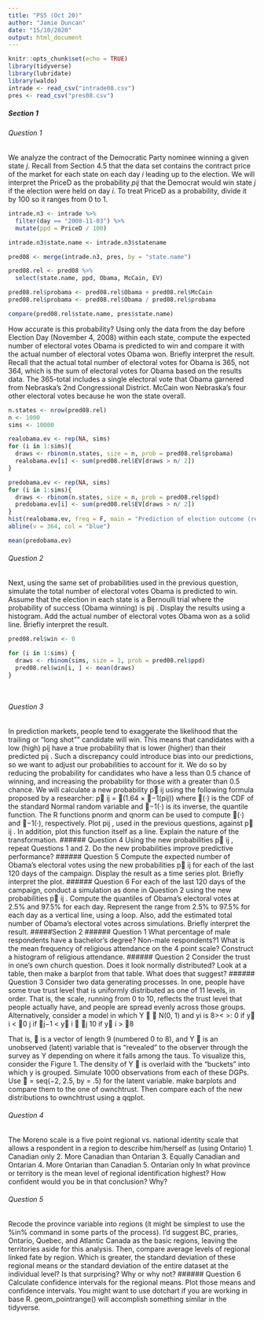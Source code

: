 ```yaml
---
title: "PS5 (Oct 20)"
author: "Jamie Duncan"
date: "15/10/2020"
output: html_document
---
```


```r
knitr::opts_chunk$set(echo = TRUE)
library(tidyverse)
library(lubridate)
library(waldo)
intrade <- read_csv("intrade08.csv")
pres <- read_csv("pres08.csv")

```
##### Section 1
###### Question 1
We analyze the contract of the Democratic Party nominee winning a given state *j*. Recall from Section 4.5 that the data set contains the contract price of the market for each state on each day *i* leading up to the election. We will interpret the PriceD as the probability *pij* that the Democrat would win state *j* if the election were held on day *i*. To treat PriceD as a probability, divide it by 100 so it ranges from 0 to 1.

```r
intrade.n3 <- intrade %>%
  filter(day == "2008-11-03") %>%
  mutate(ppd = PriceD / 100)

intrade.n3$state.name <- intrade.n3$statename

pred08 <- merge(intrade.n3, pres, by = "state.name")

pred08.rel <- pred08 %>% 
  select(state.name, ppd, Obama, McCain, EV)

pred08.rel$probama <- pred08.rel$Obama + pred08.rel$McCain
pred08.rel$probama <- pred08.rel$Obama / pred08.rel$probama

compare(pred08.rel$state.name, pres$state.name)

```

How accurate is this probability? Using only the data from the day before Election Day (November 4, 2008) within each state, compute the expected number of electoral votes Obama is predicted to win and compare it with the actual number of electoral votes Obama won. Briefly interpret the result. Recall that the actual total number of electoral votes for Obama is 365, not 364, which is the sum of electoral votes for Obama based on the results data. The 365-total includes a single electoral vote that Obama garnered from Nebraska’s 2nd Congressional District. McCain won Nebraska’s four other electoral votes because he won the state overall.

```r
n.states <- nrow(pred08.rel)
n <- 1000
sims <- 10000

realobama.ev <- rep(NA, sims)
for (i in 1:sims){
  draws <- rbinom(n.states, size = n, prob = pred08.rel$probama)
  realobama.ev[i] <- sum(pred08.rel$EV[draws > n/ 2])
}

predobama.ev <- rep(NA, sims)
for (i in 1:sims){
  draws <- rbinom(n.states, size = n, prob = pred08.rel$ppd)
  predobama.ev[i] <- sum(pred08.rel$EV[draws > n/ 2])
}
hist(realobama.ev, freq = F, main = "Prediction of election outcome (real)", xlab = "Obama's Electoral College votes")
abline(v = 364, col = "blue")

mean(predobama.ev) 

```

###### Question 2
Next, using the same set of probabilities used in the previous question, simulate the total number of electoral votes Obama is predicted to win. Assume that the election in each state is a Bernoulli trial where the probability of success (Obama winning) is pij . Display the results using a histogram. Add the actual number of electoral votes Obama won as a solid line. Briefly interpret the result.

```r
pred08.rel$win <- 0

for (i in 1:sims) {
  draws <- rbinom(sims, size = 1, prob = pred08.rel$ppd)
  pred08.rel$win[i, ] <- mean(draws)
}




```


###### Question 3
In prediction markets, people tend to exaggerate the likelihood that the trailing or “long shot”" candidate will win. This means that candidates with a low (high) pij have a true probability that is lower (higher) than their predicted pij . Such a discrepancy could introduce bias into our predictions, so we want to adjust our probabilities to account for it. We do so by reducing the probability for candidates who have a less than 0.5 chance of winning, and increasing the probability for those with a greater than 0.5 chance. We will calculate a new probability p ij using the following formula proposed by a researcher: p ij = (1.64 × −1(pij)) where (·) is the CDF of the standard Normal random variable and −1(·) is its inverse, the quantile function. The R functions pnorm and qnorm can be used to compute (·) and −1(·), respectively. Plot pij , used in the previous questions, against p ij . In addition, plot this function itself as a line. Explain the nature of the transformation.
###### Question 4
Using the new probabilities p ij , repeat Questions 1 and 2. Do the new probabilities improve predictive performance?
###### Question 5
Compute the expected number of Obama’s electoral votes using the new probabilities p ij for each of the last 120 days of the campaign. Display the result as a time series plot. Briefly interpret the plot.
###### Question 6
For each of the last 120 days of the campaign, conduct a simulation as done in Question 2 using the new probabilities p ij . Compute the quantiles of Obama’s electoral votes at 2.5% and 97.5% for each day. Represent the range from 2.5% to 97.5% for each day as a vertical line, using a loop. Also, add the estimated total number of Obama’s electoral votes across simulations. Briefly interpret the result.
#####Section 2
###### Question 1
What percentage of male respondents have a bachelor’s degree? Non-male respondents?1 What is the mean frequency of religious attendance on the 4 point scale? Construct a histogram of religious attendance.
###### Question 2
Consider the trust in one’s own church question. Does it look normally distributed? Look at a table, then make a barplot from that table. What does that suggest?
###### Question 3
Consider two data generating processes. In one, people have some true trust level that is uniformly distributed as one of 11 levels, in order. That is, the scale, running from 0 to 10, reflects the trust level that people actually have, and people are spread evenly across those groups. Alternatively, consider a model in which Y   N(0, 1) and yi is 8>< >: 0 if y i < 0 j if j−1 < y i  j 10 if y i > 8

That is,  is a vector of length 9 (numbered 0 to 8), and Y  is an unobserved (latent) variable that is “revealed” to the observer through the survey as Y depending on where it falls among the taus. To visualize this, consider the Figure 1. The density of Y  is overlaid with the “buckets” into which y is grouped. Simulate 1000 observations from each of these DGPs. Use  = seq(−2, 2.5, by = .5) for the latent variable. make barplots and compare them to the one of ownchtrust. Then compare each of the new distributions to ownchtrust using a qqplot.

###### Question 4
The Moreno scale is a five point regional vs. national identity scale that allows a respondent in a region to describe him/herself as (using Ontario) 1. Canadian only 2. More Canadian than Ontarian 3. Equally Canadian and Ontarian 4. More Ontarian than Canadian 5. Ontarian only In what province or territory is the mean level of regional identification highest? How confident would you be in that conclusion? Why?

###### Question 5
Recode the province variable into regions (it might be simplest to use the %in% command in some parts of the process). I’d suggest BC, praries, Ontario, Quebec, and Atlantic Canada as the basic regions, leaving the territories aside for this analysis. Then, compare average levels of regional linked fate by region. Which is greater, the standard deviation of these regional means or the standard deviation of the entire dataset at the individual level? Is that surprising? Why or why not?
###### Question 6
Calculate confidence intervals for the regional means. Plot those means and confidence intervals. You might want to use dotchart if you are working in base R. geom_pointrange() will accomplish something similar in the tidyverse.